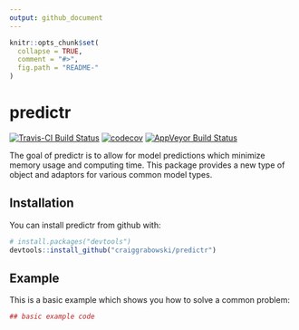 ```yaml
---
output: github_document
---
```


<!-- README.md is generated from README.Rmd. Please edit that file -->

```r
knitr::opts_chunk$set(
  collapse = TRUE,
  comment = "#>",
  fig.path = "README-"
)
```

# predictr

[![Travis-CI Build Status](https://travis-ci.org/craiggrabowski/predictr.svg?branch=master)](https://travis-ci.org/craiggrabowski/predictr)
[![codecov](https://codecov.io/gh/craiggrabowski/predictr/branch/master/graph/badge.svg)](https://codecov.io/gh/craiggrabowski/predictr)
[![AppVeyor Build Status](https://ci.appveyor.com/api/projects/status/github/craiggrabowski/predictr?branch=master&svg=true)](https://ci.appveyor.com/project/craiggrabowski/predictr)

The goal of predictr is to allow for model predictions which 
minimize memory usage and computing time.
This package provides a new type of object and adaptors for
various common model types.


## Installation

You can install predictr from github with:

```r
# install.packages("devtools")
devtools::install_github("craiggrabowski/predictr")
```

## Example

This is a basic example which shows you how to solve a common problem:

```r
## basic example code
```
